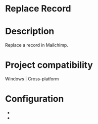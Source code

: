 ﻿# Replace Record

# Description

Replace a record in Mailchimp.

# Project compatibility

Windows | Cross-platform

# Configuration

* 
*
